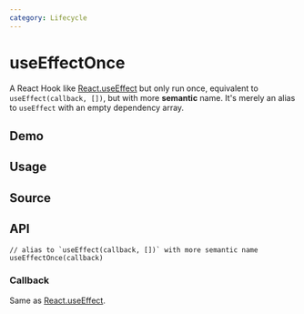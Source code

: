 ```yaml
---
category: Lifecycle
---
```


# useEffectOnce


<HooksType category={frontmatter.category} />

A React Hook like [React.useEffect](https://react.dev/reference/react/useEffect) but only run once, equivalent to `useEffect(callback, [])`, but with more **semantic** name. It's merely an alias to `useEffect` with an empty dependency array.

## Demo


<App />

## Usage



## Source


<Source />

## API

```tsx
// alias to `useEffect(callback, [])` with more semantic name
useEffectOnce(callback)
```

### Callback

Same as [React.useEffect](https://react.dev/reference/react/useEffect).
